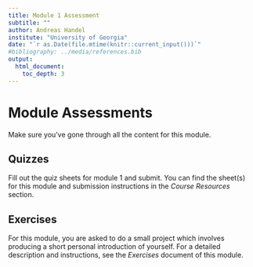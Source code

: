 ---
title: Module 1 Assessment 
subtitle: ""
author: Andreas Handel
institute: "University of Georgia"
date: "`r as.Date(file.mtime(knitr::current_input()))`"
#bibliography: ../media/references.bib
output: 
  html_document:
    toc_depth: 3
---

# Module Assessments

Make sure you've gone through all the content for this module.

## Quizzes

Fill out the quiz sheets for module 1 and submit. You can find the sheet(s) for this module and submission instructions in the _Course Resources_ section.


## Exercises

For this module, you are asked to do a small project which involves producing a short personal introduction of yourself. For a detailed description and instructions, see the _Exercises_ document of this module.

